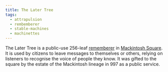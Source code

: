 ```yaml
---
title: The Later Tree
tags:
  - attrapulsion
  - rembemberer
  - stable-machines
  - machinettes
---
```

The Later Tree is a public-use 256-leaf [rememberer](lore:rememberer) in
[Mackintosh Square](location:mackintosh). It is used by citizens to
leave messages to themselves or others, relying on listeners to recognise the
voice of people they know. It was gifted to the square by the estate of the
Mackintosh lineage in 997 as a public service.
